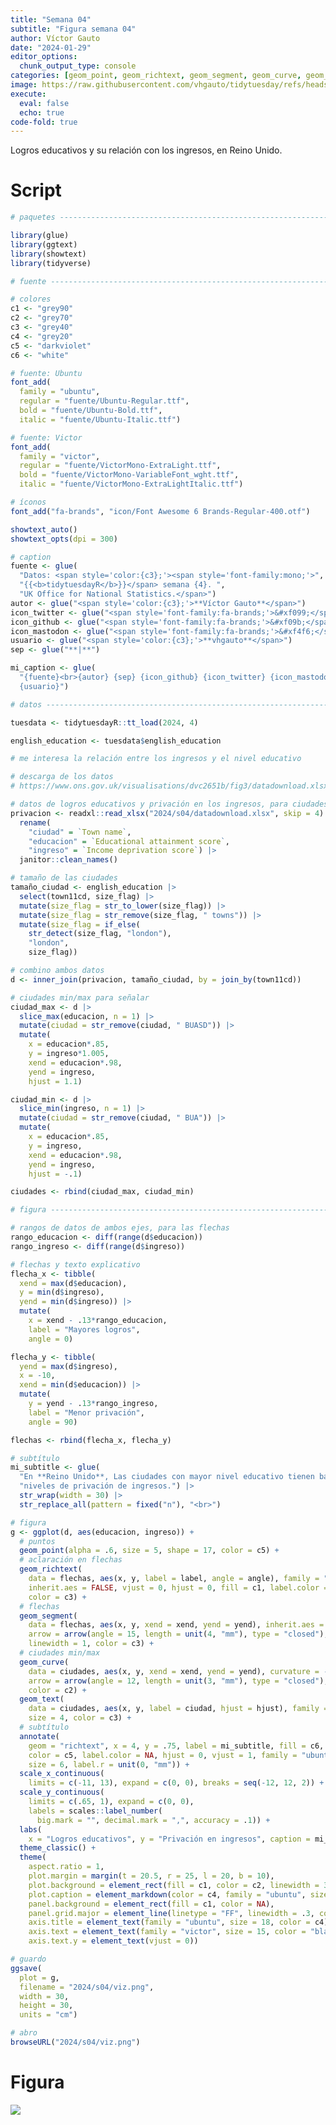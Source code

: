 ```yaml
---
title: "Semana 04"
subtitle: "Figura semana 04"
author: Víctor Gauto
date: "2024-01-29"
editor_options:
  chunk_output_type: console
categories: [geom_point, geom_richtext, geom_segment, geom_curve, geom_text]
image: https://raw.githubusercontent.com/vhgauto/tidytuesday/refs/heads/main/2024/s04/viz.png
execute:
  eval: false
  echo: true
code-fold: true
---
```


Logros educativos y su relación con los ingresos, en Reino Unido.

# Script

```r

# paquetes ----------------------------------------------------------------

library(glue)
library(ggtext)
library(showtext)
library(tidyverse)

# fuente ------------------------------------------------------------------

# colores
c1 <- "grey90"
c2 <- "grey70"
c3 <- "grey40"
c4 <- "grey20"
c5 <- "darkviolet"
c6 <- "white"

# fuente: Ubuntu
font_add(
  family = "ubuntu", 
  regular = "fuente/Ubuntu-Regular.ttf",
  bold = "fuente/Ubuntu-Bold.ttf",
  italic = "fuente/Ubuntu-Italic.ttf")

# fuente: Victor
font_add(
  family = "victor", 
  regular = "fuente/VictorMono-ExtraLight.ttf",
  bold = "fuente/VictorMono-VariableFont_wght.ttf",
  italic = "fuente/VictorMono-ExtraLightItalic.ttf")

# íconos
font_add("fa-brands", "icon/Font Awesome 6 Brands-Regular-400.otf")

showtext_auto()
showtext_opts(dpi = 300)

# caption
fuente <- glue(
  "Datos: <span style='color:{c3};'><span style='font-family:mono;'>",
  "{{<b>tidytuesdayR</b>}}</span> semana {4}. ",
  "UK Office for National Statistics.</span>")
autor <- glue("<span style='color:{c3};'>**Víctor Gauto**</span>")
icon_twitter <- glue("<span style='font-family:fa-brands;'>&#xf099;</span>")
icon_github <- glue("<span style='font-family:fa-brands;'>&#xf09b;</span>")
icon_mastodon <- glue("<span style='font-family:fa-brands;'>&#xf4f6;</span>")
usuario <- glue("<span style='color:{c3};'>**vhgauto**</span>")
sep <- glue("**|**")

mi_caption <- glue(
  "{fuente}<br>{autor} {sep} {icon_github} {icon_twitter} {icon_mastodon} 
  {usuario}")

# datos -------------------------------------------------------------------

tuesdata <- tidytuesdayR::tt_load(2024, 4)

english_education <- tuesdata$english_education

# me interesa la relación entre los ingresos y el nivel educativo

# descarga de los datos
# https://www.ons.gov.uk/visualisations/dvc2651b/fig3/datadownload.xlsx

# datos de logros educativos y privación en los ingresos, para ciudades de UK
privacion <- readxl::read_xlsx("2024/s04/datadownload.xlsx", skip = 4) |> 
  rename(
    "ciudad" = `Town name`,
    "educacion" = `Educational attainment score`,
    "ingreso" = `Income deprivation score`) |> 
  janitor::clean_names()

# tamaño de las ciudades
tamaño_ciudad <- english_education |> 
  select(town11cd, size_flag) |> 
  mutate(size_flag = str_to_lower(size_flag)) |> 
  mutate(size_flag = str_remove(size_flag, " towns")) |> 
  mutate(size_flag = if_else(
    str_detect(size_flag, "london"),
    "london",
    size_flag))

# combino ambos datos
d <- inner_join(privacion, tamaño_ciudad, by = join_by(town11cd))

# ciudades min/max para señalar
ciudad_max <- d |> 
  slice_max(educacion, n = 1) |> 
  mutate(ciudad = str_remove(ciudad, " BUASD")) |> 
  mutate(
    x = educacion*.85,
    y = ingreso*1.005,
    xend = educacion*.98,
    yend = ingreso,
    hjust = 1.1)

ciudad_min <- d |> 
  slice_min(ingreso, n = 1) |> 
  mutate(ciudad = str_remove(ciudad, " BUA")) |> 
  mutate(
    x = educacion*.85,
    y = ingreso,
    xend = educacion*.98,
    yend = ingreso,
    hjust = -.1)

ciudades <- rbind(ciudad_max, ciudad_min)

# figura ------------------------------------------------------------------

# rangos de datos de ambos ejes, para las flechas
rango_educacion <- diff(range(d$educacion))
rango_ingreso <- diff(range(d$ingreso))

# flechas y texto explicativo
flecha_x <- tibble(
  xend = max(d$educacion),
  y = min(d$ingreso),
  yend = min(d$ingreso)) |> 
  mutate(
    x = xend - .13*rango_educacion,
    label = "Mayores logros",
    angle = 0)

flecha_y <- tibble(
  yend = max(d$ingreso),
  x = -10,
  xend = min(d$educacion)) |> 
  mutate(
    y = yend - .13*rango_ingreso,
    label = "Menor privación",
    angle = 90)

flechas <- rbind(flecha_x, flecha_y)

# subtítulo
mi_subtitle <- glue(
  "En **Reino Unido**, Las ciudades con mayor nivel educativo tienen bajos ",
  "niveles de privación de ingresos.") |> 
  str_wrap(width = 30) |> 
  str_replace_all(pattern = fixed("n"), "<br>")

# figura
g <- ggplot(d, aes(educacion, ingreso)) +
  # puntos
  geom_point(alpha = .6, size = 5, shape = 17, color = c5) +
  # aclaración en flechas
  geom_richtext(
    data = flechas, aes(x, y, label = label, angle = angle), family = "ubuntu",
    inherit.aes = FALSE, vjust = 0, hjust = 0, fill = c1, label.color = NA, 
    color = c3) +
  # flechas
  geom_segment(
    data = flechas, aes(x, y, xend = xend, yend = yend), inherit.aes = FALSE,
    arrow = arrow(angle = 15, length = unit(4, "mm"), type = "closed"), 
    linewidth = 1, color = c3) +
  # ciudades min/max
  geom_curve(
    data = ciudades, aes(x, y, xend = xend, yend = yend), curvature = -.1, 
    arrow = arrow(angle = 12, length = unit(3, "mm"), type = "closed"), 
    color = c2) +
  geom_text(
    data = ciudades, aes(x, y, label = ciudad, hjust = hjust), family = "ubuntu",
    size = 4, color = c3) +
  # subtítulo
  annotate(
    geom = "richtext", x = 4, y = .75, label = mi_subtitle, fill = c6, 
    color = c5, label.color = NA, hjust = 0, vjust = 1, family = "ubuntu",
    size = 6, label.r = unit(0, "mm")) +
  scale_x_continuous(
    limits = c(-11, 13), expand = c(0, 0), breaks = seq(-12, 12, 2)) +
  scale_y_continuous(
    limits = c(.65, 1), expand = c(0, 0),
    labels = scales::label_number(
      big.mark = "", decimal.mark = ",", accuracy = .1)) +
  labs(
    x = "Logros educativos", y = "Privación en ingresos", caption = mi_caption) +
  theme_classic() +
  theme(
    aspect.ratio = 1,
    plot.margin = margin(t = 20.5, r = 25, l = 20, b = 10),
    plot.background = element_rect(fill = c1, color = c2, linewidth = 3),
    plot.caption = element_markdown(color = c4, family = "ubuntu", size = 11),
    panel.background = element_rect(fill = c1, color = NA),
    panel.grid.major = element_line(linetype = "FF", linewidth = .3, color = c2),
    axis.title = element_text(family = "ubuntu", size = 18, color = c4),
    axis.text = element_text(family = "victor", size = 15, color = "black"),
    axis.text.y = element_text(vjust = 0))

# guardo
ggsave(
  plot = g,
  filename = "2024/s04/viz.png",
  width = 30,
  height = 30,
  units = "cm")

# abro
browseURL("2024/s04/viz.png")
```

# Figura

![](https://raw.githubusercontent.com/vhgauto/tidytuesday/refs/heads/main/2024/s04/viz.png)


